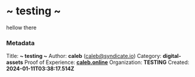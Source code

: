 # ~ testing ~

hellow there


### Metadata
Title: **~ testing ~**
Author: **caleb** (caleb@syndicate.io)
Category: **digital-assets**
Proof of Experience: **[caleb.online](caleb.online)**
Organization: **TESTING**
Created: **2024-01-11T03:38:17.514Z**
